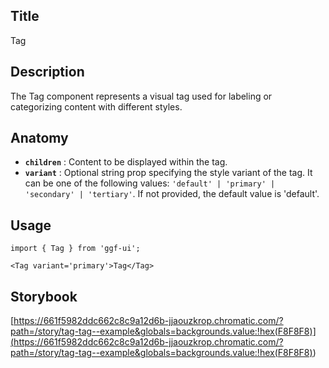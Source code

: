 ## Title

Tag

## Description

The Tag component represents a visual tag used for labeling or categorizing content with different styles.

## Anatomy

- **`children`** : Content to be displayed within the tag.
- **`variant`** : Optional string prop specifying the style variant of the tag. It can be one of the following values: `'default' | 'primary' | 'secondary' | 'tertiary'`. If not provided, the default value is 'default'.

## Usage

```tsx
import { Tag } from 'ggf-ui';
```

```tsx
<Tag variant='primary'>Tag</Tag>
```

## Storybook

[https://661f5982ddc662c8c9a12d6b-jjaouzkrop.chromatic.com/?path=/story/tag-tag--example&globals=backgrounds.value:!hex(F8F8F8)](<https://661f5982ddc662c8c9a12d6b-jjaouzkrop.chromatic.com/?path=/story/tag-tag--example&globals=backgrounds.value:!hex(F8F8F8)>)
